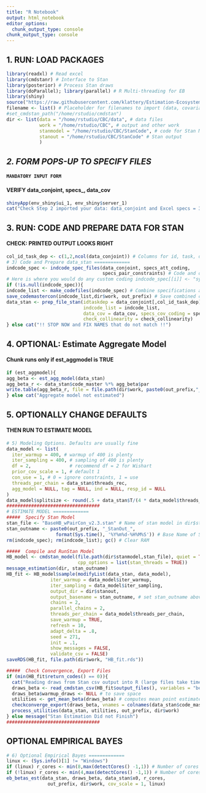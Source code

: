 ```yaml
---
title: "R Notebook"
output: html_notebook
editor_options: 
  chunk_output_type: console
chunk_output_type: console
---
```


###################################### 
## 1. RUN: LOAD PACKAGES
```r
library(readxl) # Read excel
library(cmdstanr) # Interface to Stan
library(posterior) # Process Stan draws
library(doParallel); library(parallel) # R Multi-threading for EB
library(shiny)
source("https://raw.githubusercontent.com/klattery/Estimation-Ecosystem/master/EE_Functions_Stan3.0.R")
filename <- list() # Placeholder for filenames to import (data, covariates, excel specs)
#set_cmdstan_path("/home/rstudio/cmdstan")
dir <- list(data = "/home/rstudio/CBC/data", # data files
            work = "/home/rstudio/CBC", # output and other work
            stanmodel = "/home/rstudio/CBC/StanCode", # code for Stan Model
            stanout = "/home/rstudio/CBC/StanCode" # Stan output 
            )

```

############################################### 
## *2. FORM POPS-UP TO SPECIFY FILES*
#### `MANDATORY INPUT FORM`
#### VERIFY data_conjoint, specs\_, data_cov
```r
shinyApp(env_shiny$ui_1, env_shiny$server_1)
cat("Check Step 2 imported your data: data_conjoint and Excel specs = 3 files starting with specs_")
```

################################################ 
## 3. RUN: CODE AND PREPARE DATA FOR STAN
#### CHECK: PRINTED OUTPUT LOOKS RIGHT
```r
col_id_task_dep <- c(1,2,ncol(data_conjoint)) # Columns for id, task, dep
# 3) Code and Prepare data_stan =============
indcode_spec <- indcode_spec_files(data_conjoint, specs_att_coding,
                                   specs_pair_constraints) # Code and constraints each attribute
# Here is where you would do any custom coding indcode_spec[[i]] <- "syntax"
if (!is.null(indcode_spec)){
indcode_list <- make_codefiles(indcode_spec) # Combine specifications above into one list
save_codemastercon(indcode_list,dir$work, out_prefix) # Save combined code_master and constraints 
data_stan <- prep_file_stan(idtaskdep = data_conjoint[,col_id_task_dep],
                            indcode_list = indcode_list,
                            data_cov = data_cov, specs_cov_coding = specs_cov_coding,
                            check_collinearity = check_collinearity)
} else cat("!! STOP NOW and FIX NAMES that do not match !!")
```

#################################################### 
## 4. OPTIONAL: Estimate Aggregate Model
#### Chunk runs only if est_aggmodel is TRUE
```r
if (est_aggmodel){
agg_beta <- est_agg_model(data_stan)
agg_beta_r <- data_stan$code_master %*% agg_beta$par
write.table(agg_beta_r, file = file.path(dir$work, paste0(out_prefix,"_agg_beta.csv")), sep = ",", na = ".", row.names = TRUE)
} else cat("Aggregate model not estimated")
```

################################################### 
## 5. OPTIONALLY CHANGE DEFAULTS
#### THEN RUN TO ESTIMATE MODEL
```r
# 5) Modeling Options. Defaults are usually fine 
data_model <- list(
  iter_warmup = 400, # warmup of 400 is plenty
  iter_sampling = 400, # sampling of 400 is plenty
  df = 2,              # recommend df = 2 for Wishart
  prior_cov_scale = 1, # default 1
  con_use = 1, # 0 = ignore constraints, 1 = use
  threads_per_chain = data_stan$threads_rec,
  agg_model = NULL, tag = NULL, ind = NULL, resp_id = NULL
)
data_model$splitsize <- round(.5 + data_stan$T/(4 * data_model$threads_per_chain))
##################################
# ESTIMATE MODEL =============
#####  Specify Stan Model 
stan_file <- "BaseHB_wPairCon_v2.3.stan" # Name of stan model in dir$stanmodel
stan_outname <- paste0(out_prefix, "_StanOut_", 
                  format(Sys.time(), '%Y%m%d-%H%M%S')) # Base Name of Stan Output files  
rm(indcode_spec); rm(indcode_list); gc() # Clear RAM

#####  Compile and RunStan Model 
HB_model <- cmdstan_model(file.path(dir$stanmodel,stan_file), quiet = TRUE,
                          cpp_options = list(stan_threads = TRUE))
message_estimation(dir, stan_outname)
HB_fit <- HB_model$sample(modifyList(data_stan, data_model),
                iter_warmup = data_model$iter_warmup,
                iter_sampling = data_model$iter_sampling,
                output_dir = dir$stanout,
                output_basename = stan_outname, # set stan_outname above if changing
                chains = 2,
                parallel_chains = 2,
                threads_per_chain = data_model$threads_per_chain,
                save_warmup = TRUE,
                refresh = 10,
                adapt_delta = .8,
                seed = 271,
                init = .1,
                show_messages = FALSE,
                validate_csv = FALSE)
saveRDS(HB_fit, file.path(dir$work, "HB_fit.rds"))

#####  Check Convergence, Export Files  
if (min(HB_fit$return_codes() == 0)){
  cat("Reading draws from Stan csv output into R (large files take time)...")
  draws_beta <- read_cmdstan_csv(HB_fit$output_files(), variables = "beta_ind", format = "draws_list")
  draws_beta$warmup_draws <- NULL # to save space
  utilities <- get_mean_beta(draws_beta) # computes mean point estimates from draws
  checkconverge_export(draws_beta, vnames = colnames(data_stan$code_master), out_prefix, dir$work)
  process_utilities(data_stan, utilities, out_prefix, dir$work)
} else message("Stan Estimation Did not Finish")
##################################
```

## OPTIONAL EMPIRICAL BAYES
```r
# 6) Optional Empirical Bayes =============
linux <- (Sys.info()[1] != "Windows")
if (linux) r_cores <- min(8,max(detectCores() -1,1)) # Number of cores to use for EB
if (!linux) r_cores <- min(4,max(detectCores() -1,1)) # Number of cores to use for EB
eb_betas_est(data_stan, draws_beta, data_stan$x0, r_cores,
               out_prefix, dir$work, cov_scale = 1, linux)
```
